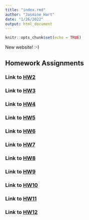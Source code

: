 ```yaml
---
title: "index.rmd"
author: "Jasmine Hart"
date: "1/26/2022"
output: html_document
---
```


```r
knitr::opts_chunk$set(echo = TRUE)
```

New website! :-)

## Homework Assignments  

### Link to [HW2](Homework_02.html)

### Link to [HW3](Homework_03.html)

### Link to [HW4](Homework_04.html)

### Link to [HW5](Homework_05.html)

### Link to [HW6](Homework_06.html)

### Link to [HW7](Homework_07.html)

### Link to [HW8](Homework_08.html)

### Link to [HW9](Homework_09.html)

### Link to [HW10](Homework_10.html)

### Link to [HW11](Homework_11.html)

### Link to [HW12](Homework_12.html)